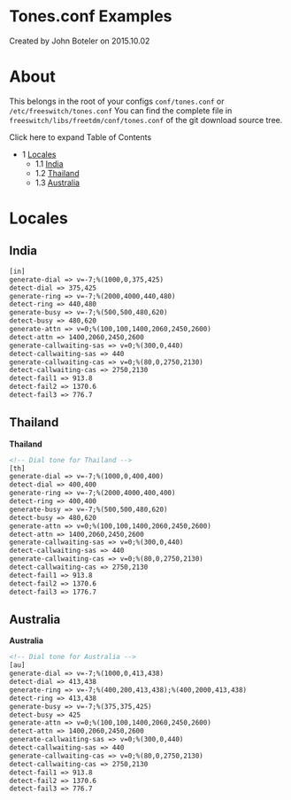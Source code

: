 
# Tones.conf Examples 

 Created by  John Boteler on 2015.10.02

# About

This belongs in the root of your configs `conf/tones.conf` or `/etc/freeswitch/tones.conf` You can find the complete file in `freeswitch/libs/freetdm/conf/tones.conf` of the git download source tree.

Click here to expand Table of Contents

* 1 [Locales](#-locales)  
   * 1.1 [India](#-freeswitch--tonesconf-examples-)  
   * 1.2 [Thailand](#thailand--)  
   * 1.3 [Australia](#australia)

#  Locales

## India  

```xml
[in]
generate-dial => v=-7;%(1000,0,375,425) 
detect-dial => 375,425
generate-ring => v=-7;%(2000,4000,440,480)
detect-ring => 440,480
generate-busy => v=-7;%(500,500,480,620)
detect-busy => 480,620
generate-attn => v=0;%(100,100,1400,2060,2450,2600)
detect-attn => 1400,2060,2450,2600
generate-callwaiting-sas => v=0;%(300,0,440)
detect-callwaiting-sas => 440
generate-callwaiting-cas => v=0;%(80,0,2750,2130)
detect-callwaiting-cas => 2750,2130
detect-fail1 => 913.8
detect-fail2 => 1370.6
detect-fail3 => 776.7
```

## Thailand  

**Thailand**

```xml
<!-- Dial tone for Thailand -->
[th] 
generate-dial => v=-7;%(1000,0,400,400)
detect-dial => 400,400                 
generate-ring => v=-7;%(2000,4000,400,400)
detect-ring => 400,400                    
generate-busy => v=-7;%(500,500,480,620)
detect-busy => 480,620                  
generate-attn => v=0;%(100,100,1400,2060,2450,2600)
detect-attn => 1400,2060,2450,2600                 
generate-callwaiting-sas => v=0;%(300,0,440)
detect-callwaiting-sas => 440               
generate-callwaiting-cas => v=0;%(80,0,2750,2130)
detect-callwaiting-cas => 2750,2130
detect-fail1 => 913.8
detect-fail2 => 1370.6
detect-fail3 => 1776.7
```

## Australia

**Australia**

```xml
<!-- Dial tone for Australia -->
[au]
generate-dial => v=-7;%(1000,0,413,438)
detect-dial => 413,438
generate-ring => v=-7;%(400,200,413,438);%(400,2000,413,438)
detect-ring => 413,438
generate-busy => v=-7;%(375,375,425)
detect-busy => 425
generate-attn => v=0;%(100,100,1400,2060,2450,2600)
detect-attn => 1400,2060,2450,2600
generate-callwaiting-sas => v=0;%(300,0,440)
detect-callwaiting-sas => 440
generate-callwaiting-cas => v=0;%(80,0,2750,2130)
detect-callwaiting-cas => 2750,2130
detect-fail1 => 913.8
detect-fail2 => 1370.6
detect-fail3 => 776.7
```


